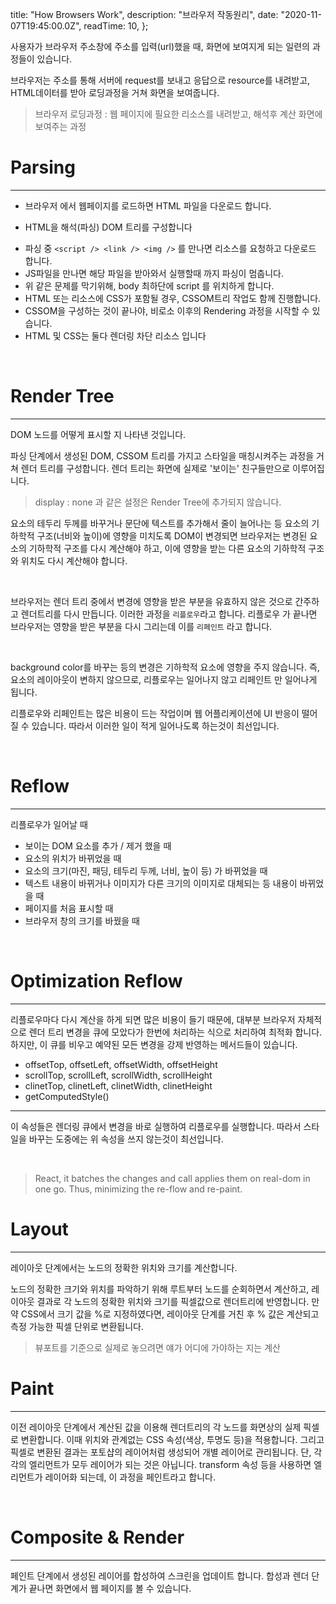
  title: "How Browsers Work",
  description: "브라우저 작동원리",
  date: "2020-11-07T19:45:00.0Z",
  readTime: 10,
};


<div
  style={{
    marginTop: "4rem",
    fontFamily: "NotoSansKR-Thin, MalgunGothic",
    fontSize: "11pt",
    lineHeight: "22pt",
    letterSpacing: ".8px",
  }}
>

사용자가 브라우저 주소창에 주소를 입력(url)했을 때, 화면에 보여지게 되는 일련의 과정들이 있습니다.

브라우저는 주소를 통해 서버에 request를 보내고 응답으로 resource를 내려받고, HTML데이터를 받아 로딩과정을 거쳐 화면을 보여줍니다.

> 브라우저 로딩과정 : 웹 페이지에 필요한 리소스를 내려받고, 해석후 계산 화면에 보여주는 과정

<h1>Parsing</h1>

<hr />

- 브라우저 에서 웹페이지를 로드하면 HTML 파일을 다운로드 합니다.

- HTML을 해석(파싱) DOM 트리를 구성합니다

* 파싱 중 `<script /> <link /> <img />` 를 만나면 리소스를 요청하고 다운로드 합니다.
* JS파일을 만나면 해당 파일을 받아와서 실행할때 까지 파싱이 멈춥니다.
* 위 같은 문제를 막기위해, body 최하단에 script 를 위치하게 합니다.
* HTML 또는 리소스에 CSS가 포함될 경우, CSSOM트리 작업도 함께 진행합니다.
* CSSOM을 구성하는 것이 끝나야, 비로소 이후의 Rendering 과정을 시작할 수 있습니다.
* HTML 및 CSS는 둘다 렌더링 차단 리소스 입니다

<br />

<h1>Render Tree</h1>

<hr />

DOM 노드를 어떻게 표시할 지 나타낸 것입니다.

파싱 단계에서 생성된 DOM, CSSOM 트리를 가지고 스타일을 매칭시켜주는 과정을 거쳐 렌더 트리를 구성합니다.
렌더 트리는 화면에 실제로 '보이는' 친구들만으로 이루어집니다.

> display : none 과 같은 설정은 Render Tree에 추가되지 않습니다.

요소의 테두리 두께를 바꾸거나 문단에 텍스트를 추가해서 줄이 늘어나는 등 요소의 기하학적 구조(너비와 높이)에 영향을 미치도록 DOM이 변경되면 브라우저는 변경된 요소의 기하학적 구조를 다시 계산해야 하고, 이에 영향을 받는 다른 요소의 기하학적 구조와 위치도 다시 계산해야 합니다.

<br />

브라우저는 렌더 트리 중에서 변경에 영향을 받은 부분을 유효하지 않은 것으로 간주하고 렌더트리를 다시 만듭니다. 이러한 과정을 `리플로우`라고 합니다.
리플로우 가 끝나면 브라우저는 영향을 받은 부분을 다시 그리는데 이를 `리페인트` 라고 합니다.

<br />

background color를 바꾸는 등의 변경은 기하학적 요소에 영향을 주지 않습니다. 즉, 요소의 레이아웃이 변하지 않으므로, 리플로우는 일어나지 않고 리페인트 만 일어나게 됩니다.

리플로우와 리페인트는 많은 비용이 드는 작업이며 웹 어플리케이션에 UI 반응이 떨어질 수 있습니다. 따라서 이러한 일이 적게 일어나도록 하는것이 최선입니다.

<br />

<h1>Reflow</h1>

<hr />

리플로우가 일어날 때

- 보이는 DOM 요소를 추가 / 제거 했을 때
- 요소의 위치가 바뀌었을 때
- 요소의 크기(마진, 패딩, 테두리 두께, 너비, 높이 등) 가 바뀌었을 때
- 텍스트 내용이 바뀌거나 이미지가 다른 크기의 이미지로 대체되는 등 내용이 바뀌었을 때
- 페이지를 처음 표시할 때
- 브라우저 창의 크기를 바꿨을 때

<br />

<h1>Optimization Reflow</h1>

<hr />

리플로우마다 다시 계산을 하게 되면 많은 비용이 들기 때문에, 대부분 브라우저 자체적으로 렌더 트리 변경을 큐에 모았다가 한번에 처리하는 식으로 처리하여 최적화 합니다.
하지만, 이 큐를 비우고 예약된 모든 변경을 강제 반영하는 메서드들이 있습니다.

- offsetTop, offsetLeft, offsetWidth, offsetHeight
- scrollTop, scrollLeft, scrollWidth, scrollHeight
- clinetTop, clinetLeft, clinetWidth, clinetHeight
- getComputedStyle()

<hr />

이 속성들은 렌더링 큐에서 변경을 바로 실행하여 리플로우를 실행합니다. 따라서 스타일을 바꾸는 도중에는 위 속성을 쓰지 않는것이 최선입니다.

<br />

> React, it batches the changes and call applies them on real-dom in one go. Thus, minimizing the re-flow and re-paint.

<h1>Layout</h1>

<hr />

레이아웃 단계에서는 노드의 정확한 위치와 크기를 계산합니다.

노드의 정확한 크기와 위치를 파악하기 위해 루트부터 노드를 순회하면서 계산하고,
레이아웃 결과로 각 노드의 정확한 위치와 크기를 픽셀값으로 렌더트리에 반영합니다.
만약 CSS에서 크기 값을 %로 지정하였다면, 레이아웃 단계를 거친 후 % 값은 계산되고 측정 가능한 픽셀 단위로 변환됩니다.

> 뷰포트를 기준으로 실제로 놓으려면 얘가 어디에 가야하는 지는 계산

<h1>Paint</h1>

<hr />

이전 레이아웃 단계에서 계산된 값을 이용해 렌더트리의 각 노드를 화면상의 실제 픽셀로 변환합니다. 이때 위치와 관계없는 CSS 속성(색상, 투명도 등)을 적용합니다.
그리고 픽셀로 변환된 결과는 포토샵의 레이어처럼 생성되어 개별 레이어로 관리됩니다.
단, 각각의 엘리먼트가 모두 레이어가 되는 것은 아닙니다. transform 속성 등을 사용하면 엘리먼트가 레이어화 되는데, 이 과정을 페인트라고 합니다.

<br />

<h1>Composite & Render</h1>

<hr />

페인트 단계에서 생성된 레이어를 합성하여 스크린을 업데이트 합니다. 합성과 렌더 단계가 끝나면 화면에서 웹 페이지를 볼 수 있습니다.

</div>
